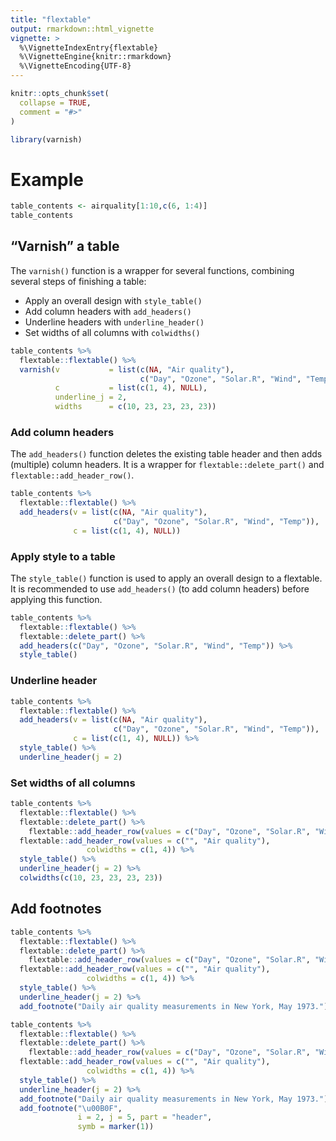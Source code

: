 ```yaml
---
title: "flextable"
output: rmarkdown::html_vignette
vignette: >
  %\VignetteIndexEntry{flextable}
  %\VignetteEngine{knitr::rmarkdown}
  %\VignetteEncoding{UTF-8}
---
```


```r
knitr::opts_chunk$set(
  collapse = TRUE,
  comment = "#>"
)
```

```r
library(varnish)
```

# Example

```r
table_contents <- airquality[1:10,c(6, 1:4)]
table_contents
```

## "Varnish" a table
The `varnish()` function is a wrapper for several functions, combining several steps of finishing a table:

* Apply an overall design with `style_table()`
* Add column headers with `add_headers()`
* Underline headers with `underline_header()`
* Set widths of all columns with `colwidths()`
```r
table_contents %>% 
  flextable::flextable() %>% 
  varnish(v           = list(c(NA, "Air quality"),
                             c("Day", "Ozone", "Solar.R", "Wind", "Temp")),
          c           = list(c(1, 4), NULL),
          underline_j = 2,
          widths      = c(10, 23, 23, 23, 23))
```
              
### Add column headers
The `add_headers()` function deletes the existing table header and then adds (multiple) column headers. It is a wrapper for `flextable::delete_part()` and `flextable::add_header_row()`.

```r
table_contents %>% 
  flextable::flextable() %>% 
  add_headers(v = list(c(NA, "Air quality"),
                       c("Day", "Ozone", "Solar.R", "Wind", "Temp")),
              c = list(c(1, 4), NULL))
```

### Apply style to a table
The `style_table()` function is used to apply an overall design to a flextable. It is recommended to use `add_headers()` (to add column headers) before applying this function.

```r
table_contents %>% 
  flextable::flextable() %>% 
  flextable::delete_part() %>% 
  add_headers(c("Day", "Ozone", "Solar.R", "Wind", "Temp")) %>% 
  style_table()
```

### Underline header
```r
table_contents %>% 
  flextable::flextable() %>% 
  add_headers(v = list(c(NA, "Air quality"),
                       c("Day", "Ozone", "Solar.R", "Wind", "Temp")),
              c = list(c(1, 4), NULL)) %>% 
  style_table() %>% 
  underline_header(j = 2)
```

### Set widths of all columns
```r
table_contents %>% 
  flextable::flextable() %>% 
  flextable::delete_part() %>% 
    flextable::add_header_row(values = c("Day", "Ozone", "Solar.R", "Wind", "Temp")) %>% 
  flextable::add_header_row(values = c("", "Air quality"),
                 colwidths = c(1, 4)) %>% 
  style_table() %>% 
  underline_header(j = 2) %>% 
  colwidths(c(10, 23, 23, 23, 23))
```


## Add footnotes
```r
table_contents %>% 
  flextable::flextable() %>% 
  flextable::delete_part() %>% 
    flextable::add_header_row(values = c("Day", "Ozone", "Solar.R", "Wind", "Temp")) %>% 
  flextable::add_header_row(values = c("", "Air quality"),
                 colwidths = c(1, 4)) %>% 
  style_table() %>% 
  underline_header(j = 2) %>% 
  add_footnote("Daily air quality measurements in New York, May 1973.")
```

```r
table_contents %>% 
  flextable::flextable() %>% 
  flextable::delete_part() %>% 
    flextable::add_header_row(values = c("Day", "Ozone", "Solar.R", "Wind", "Temp")) %>% 
  flextable::add_header_row(values = c("", "Air quality"),
                 colwidths = c(1, 4)) %>% 
  style_table() %>% 
  underline_header(j = 2) %>% 
  add_footnote("Daily air quality measurements in New York, May 1973.") %>% 
  add_footnote("\u00B0F",
               i = 2, j = 5, part = "header",
               symb = marker(1))
```

